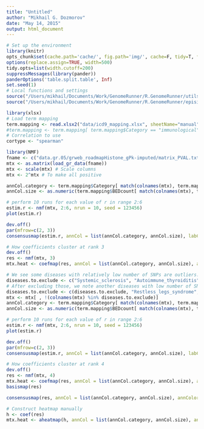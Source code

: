 ```yaml
---
title: "Untitled"
author: "Mikhail G. Dozmorov"
date: "May 14, 2015"
output: html_document
---
```

```r
# Set up the environment
library(knitr) 
opts_chunk$set(cache.path='cache/', fig.path='img/', cache=F, tidy=T, fig.keep='high', dpi=100,  echo=F, autodep=T, width=200, warning=FALSE, comment=NA)
options(replace.assign=TRUE, width=500)
tidy.opts=list(width.cutoff=200)
suppressMessages(library(pander))
panderOptions('table.split.table', Inf)
set.seed(1)
# Local functions and settings
source("/Users/mikhail/Documents/Work/GenomeRunner/R.GenomeRunner/utils2.R") # See the required packages there
source("/Users/mikhail/Documents/Work/GenomeRunner/R.GenomeRunner/episimilarity.R")
```

```r
library(xlsx)
# Load term mapping
term.mapping <- read.xlsx2("data/icd9_mapping.xlsx", sheetName="manual")
#term.mapping <- term.mapping[ term.mapping$Category == "immunological", ]
# Correlation to use
cortype <- "spearman"
```

```r
library(NMF)
fname <- c("data.gr.05/grweb_roadmapHistone_gPk-imputed/matrix_PVAL.txt", "data.gr.05/grweb_roadmapDNase_gPk-imputed/matrix_PVAL.txt") # Best correlation results
mtx <- as.matrix(load_gr_data(fname))
mtx <- scale(mtx) # Scale columns
mtx <- 2^mtx # To make all positive

annCol.category <- term.mapping$Category[ match(colnames(mtx), term.mapping$Name)]
annCol.size <- as.numeric(term.mapping$BEDcount[ match(colnames(mtx), term.mapping$Name)])

# perform 10 runs for each value of r in range 2:6
estim.r <- nmf(mtx, 2:6, nrun = 10, seed = 123456)
plot(estim.r)

dev.off()
par(mfrow=c(2, 3))
consensusmap(estim.r, annCol = list(annCol.category, annCol.size), labCol = NA)

# How coefficients cluster at rank 3
dev.off()
res <- nmf(mtx, 3)
mtx.heat <- coefmap(res, annCol = list(annCol.category, annCol.size), annColors = list(c("red", "blue", "green", "yellow"), "Reds"))

# We see some diseases with relatively low number of SNPs are outliers. Let's exclude them
diseases.to.exclude <- c("Systemic_sclerosis", "Autoimmune_thyroiditis", "Creatinine_levels")
# After excluding those, we note another diseases with low number of SNPs, that also look outliers. Excluding them
diseases.to.exclude <- c(diseases.to.exclude, "Restless_legs_syndrome", "Kawasaki_disease", "Migraine")
mtx <- mtx[ , !(colnames(mtx) %in% diseases.to.exclude)]
annCol.category <- term.mapping$Category[ match(colnames(mtx), term.mapping$Name)]
annCol.size <- as.numeric(term.mapping$BEDcount[ match(colnames(mtx), term.mapping$Name)])

# perform 10 runs for each value of r in range 2:6
estim.r <- nmf(mtx, 2:6, nrun = 10, seed = 123456)
plot(estim.r)

dev.off()
par(mfrow=c(2, 3))
consensusmap(estim.r, annCol = list(annCol.category, annCol.size), labCol = NA)

# How coefficients cluster at rank 4
dev.off()
res <- nmf(mtx, 4)
mtx.heat <- coefmap(res, annCol = list(annCol.category, annCol.size), annColors = list(c("red", "blue", "green", "yellow"), "Reds"))
basismap(res)

consensusmap(res, annCol = list(annCol.category, annCol.size), annColors = list(c("red", "blue", "green", "yellow"), "Reds"))

# Construct heatmap manually
h <- coef(res)
mtx.heat <- aheatmap(h, annCol = list(annCol.category, annCol.size), annColors = list(c("red", "blue", "green", "yellow"), "Reds"))
```

